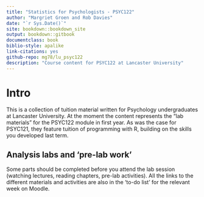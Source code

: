 ```yaml
---
title: "Statistics for Psychologists - PSYC122"
author: "Margriet Groen and Rob Davies"
date: "`r Sys.Date()`"
site: bookdown::bookdown_site
output: bookdown::gitbook
documentclass: book
biblio-style: apalike
link-citations: yes
github-repo: mg78/lu_psyc122
description: "Course content for PSYC122 at Lancaster University"
---
```

# Intro

This is a collection of tuition material written for Psychology undergraduates at Lancaster University. At the moment the content represents the “lab materials” for the PSYC122 module in first year. As was the case for PSYC121, they feature tuition of programming with R, building on the skills you developed last term.

## Analysis labs and 'pre-lab work'
Some parts should be completed before you attend the lab session (watching lectures, reading chapters, pre-lab activities). All the links to the different materials and activities are also in the ‘to-do list’ for the relevant week on Moodle.